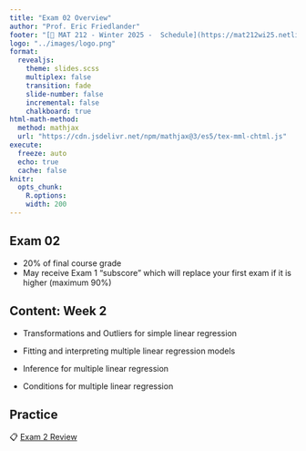 ```yaml
---
title: "Exam 02 Overview"
author: "Prof. Eric Friedlander"
footer: "[🔗 MAT 212 - Winter 2025 -  Schedule](https://mat212wi25.netlify.app/schedule)"
logo: "../images/logo.png"
format: 
  revealjs:
    theme: slides.scss
    multiplex: false
    transition: fade
    slide-number: false
    incremental: false 
    chalkboard: true
html-math-method:
  method: mathjax
  url: "https://cdn.jsdelivr.net/npm/mathjax@3/es5/tex-mml-chtml.js"
execute:
  freeze: auto
  echo: true
  cache: false
knitr:
  opts_chunk: 
    R.options:      
    width: 200
---
```


## Exam 02 {.midi}

-   20% of final course grade
-   May receive Exam 1 "subscore" which will replace your first exam if it is higher (maximum 90%)

## Content: Week 2 {.midi}

-   Transformations and Outliers for simple linear regression

-   Fitting and interpreting multiple linear regression models

-   Inference for multiple linear regression

-   Conditions for multiple linear regression

## Practice

::: appex
📋 [Exam 2 Review](/exam/exam-02-practice.qmd)
:::

